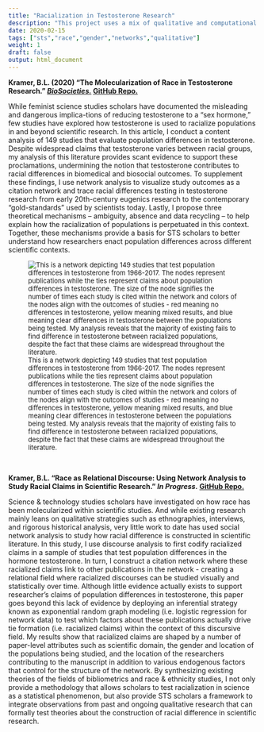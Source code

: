 ```yaml
---
title: "Racialization in Testosterone Research"
description: "This project uses a mix of qualitative and computational methods to examine how population terms are used in testosterone research and the impact that this has on racial disparities in biomedical and behavioral research."
date: 2020-02-15 
tags: ["sts","race","gender","networks","qualitative"]
weight: 1
draft: false
output: html_document
---
```


**Kramer, B.L. (2020) "The Molecularization of Race in Testosterone Research." [*BioSocieties.*](https://link.springer.com/article/10.1057/s41292-020-00200-w) [GitHub Repo.](https://github.com/brandonleekramer/race-in-testosterone-research)**

While feminist science studies scholars have documented the misleading and dangerous implica-tions of reducing testosterone to a “sex hormone,” few studies have explored how testosterone is used to racialize populations in and beyond scientific research. In this article, I conduct a content analysis of 149 studies that evaluate population differences in testosterone. Despite widespread claims that testosterone varies between racial groups, my analysis of this literature provides scant evidence to support these proclamations, undermining the notion that testosterone contributes to racial differences in biomedical and biosocial outcomes. To supplement these findings, I use network analysis to visualize study outcomes as a citation network and trace racial differences testing in testosterone research from early 20th-century eugenics research to the contemporary “gold-standards” used by scientists today. Lastly, I propose three theoretical mechanisms – ambiguity, absence and data recycling – to help explain how the racialization of populations is perpetuated in this context. Together, these mechanisms provide a basis for STS scholars to better understand how researchers enact population differences across different scientific contexts.

<font size="2"> 

![This is a network depicting 149 studies that test population differences in testosterone from 1966-2017. The nodes represent publications while the ties represent claims about population differences in testosterone. The size of the node signifies the number of times each study is cited within the network and colors of the nodes align with the outcomes of studies - red meaning no differences in testosterone, yellow meaning mixed results, and blue meaning clear differences in testosterone between the populations being tested. My analysis reveals that the majority of existing fails to find difference in testosterone between racialized populations, despite the fact that these claims are widespread throughout the literature.](/projects/race-in-testosterone-research_files/network.png)

</font>

<br>

**Kramer, B.L. "Race as Relational Discourse: Using Network Analysis to Study Racial Claims in Scientific Research." *In Progress.* [GitHub Repo.](https://github.com/brandonleekramer/racialization-in-testosterone-research)**

Science & technology studies scholars have investigated on how race has been molecularized within scientific studies. And while existing research mainly leans on qualitative strategies such as ethnographies, interviews, and rigorous historical analysis, very little work to date has used social network analysis to study how racial difference is constructed in scientific literature. In this study, I use discourse analysis to first codify racialized claims in a sample of studies that test population differences in the hormone testosterone. In turn, I construct a citation network where these racialized claims link to other publications in the network - creating a relational field where racialized discourses can be studied visually and statistically over time. Although little evidence actually exists to support researcher’s claims of population differences in testosterone, this paper goes beyond this lack of evidence by deploying an inferential strategy known as exponential random graph modeling (i.e. logistic regression for network data) to test which factors about these publications actually drive tie formation (i.e. racialized claims) within the context of this discursive field. My results show that racialized claims are shaped by a number of  paper-level attributes such as scientific domain, the gender and location of the populations being studied, and the location of the researchers contributing to the manuscript in addition to various endogenous factors that control for the structure of the network. By synthesizing existing theories of the fields of bibliometrics and race & ethnicity studies, I not only provide a methodology that allows scholars to test racialization in science as a statistical phenomenon, but also provide STS scholars a framework to integrate observations from past and ongoing qualitative research that can formally test theories about the construction of racial difference in scientific research.